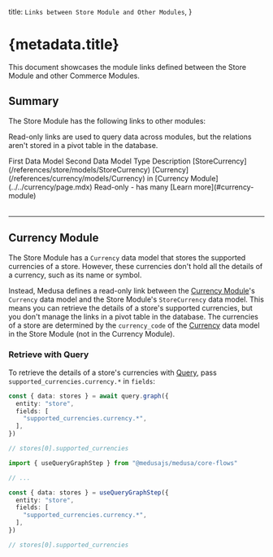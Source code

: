 
  title: `Links between Store Module and Other Modules`,
}

# {metadata.title}

This document showcases the module links defined between the Store Module and other Commerce Modules.

## Summary

The Store Module has the following links to other modules:

<Note title="Tip">

Read-only links are used to query data across modules, but the relations aren't stored in a pivot table in the database.

</Note>

<Table>
  <Table.Header>
    <Table.Row>
      <Table.HeaderCell>
        First Data Model
      </Table.HeaderCell>
      <Table.HeaderCell>
        Second Data Model
      </Table.HeaderCell>
      <Table.HeaderCell>
        Type
      </Table.HeaderCell>
      <Table.HeaderCell>
        Description
      </Table.HeaderCell>
    </Table.Row>
  </Table.Header>
  <Table.Body>
    <Table.Row>
      <Table.Cell>
        [StoreCurrency](/references/store/models/StoreCurrency)
      </Table.Cell>
      <Table.Cell>
        [Currency](/references/currency/models/Currency) in [Currency Module](../../currency/page.mdx)
      </Table.Cell>
      <Table.Cell>
        Read-only - has many
      </Table.Cell>
      <Table.Cell>
        [Learn more](#currency-module)
      </Table.Cell>
    </Table.Row>
  </Table.Body>
</Table>

---

## Currency Module

The Store Module has a `Currency` data model that stores the supported currencies of a store. However, these currencies don't hold all the details of a currency, such as its name or symbol.

Instead, Medusa defines a read-only link between the [Currency Module](../../currency/page.mdx)'s `Currency` data model and the Store Module's `StoreCurrency` data model. This means you can retrieve the details of a store's supported currencies, but you don't manage the links in a pivot table in the database. The currencies of a store are determined by the `currency_code` of the [Currency](/references/store/models/StoreCurrency) data model in the Store Module (not in the Currency Module).

### Retrieve with Query

To retrieve the details of a store's currencies with [Query](!docs!/learn/fundamentals/module-links/query), pass `supported_currencies.currency.*` in `fields`:

<CodeTabs group="relation-query">
  <CodeTab label="query.graph" value="method">

```ts
const { data: stores } = await query.graph({
  entity: "store",
  fields: [
    "supported_currencies.currency.*",
  ],
})

// stores[0].supported_currencies
```

  </CodeTab>
  <CodeTab label="useQueryGraphStep" value="step">

```ts
import { useQueryGraphStep } from "@medusajs/medusa/core-flows"

// ...

const { data: stores } = useQueryGraphStep({
  entity: "store",
  fields: [
    "supported_currencies.currency.*",
  ],
})

// stores[0].supported_currencies
```

  </CodeTab>
</CodeTabs>
